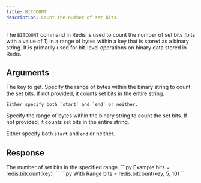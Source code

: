 ```yaml
---
title: BITCOUNT
description: Count the number of set bits.
---
```


The `BITCOUNT` command in Redis is used to count the number of set bits (bits with a value of 1) in a range of bytes within a key that is stored as a binary string. It is primarily used for bit-level operations on binary data stored in Redis.

## Arguments

<ParamField body="key" type="str" required>
  The key to get.
</ParamField>

<ParamField body="start" type="int">
  Specify the range of bytes within the binary string to count the set bits. If not provided, it counts set bits in the entire string.

    Either specify both `start` and `end` or neither.

</ParamField>

<ParamField body="end" type="int">
Specify the range of bytes within the binary string to count the set bits. If not provided, it counts set bits in the entire string.

 Either specify both `start` and `end` or neither.
</ParamField>
## Response

<ResponseField type="int" required>
  The number of set bits in the specified range.
</ResponseField>

<RequestExample>
```py Example
bits = redis.bitcount(key)
```
```py With Range
bits = redis.bitcount(key, 5, 10)
```
</RequestExample>

